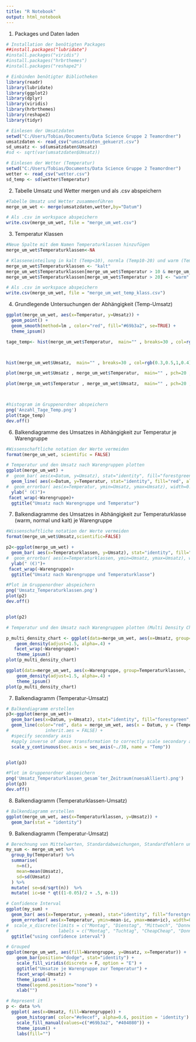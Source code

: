```yaml
---
title: "R Notebook"
output: html_notebook
---
```


1. Packages und Daten laden
```r
# Installation der benötigten Packages
##install.packages("lubridate")
#install.packages("viridis")
#install.packages("hrbrthemes")
#install.packages("reshape2")

# Einbinden benötigter Bibliotheken
library(readr)
library(lubridate)
library(ggplot2)
library(dplyr)
library(viridis)
library(hrbrthemes)
library(reshape2)
library(tidyr)

# Einlesen der Umsatzdaten
setwd("C:/Users/Tobias/Documents/Data Science Gruppe 2 Teamordner")
umsatzdaten <- read_csv("umsatzdaten_gekuerzt.csv")
sd_umsatz <- sd(umsatzdaten$Umsatz)
#sd <- sqrt(var(umsatzdaten$Umsatz))

# Einlesen der Wetter (Temperatur)
setwd("C:/Users/Tobias/Documents/Data Science Gruppe 2 Teamordner")
wetter <- read_csv("wetter.csv")
sd_temp <- sd(wetter$Temperatur)
```

2. Tabelle Umsatz und Wetter mergen und als .csv abspeichern
```r
#Tabelle Umsatz und Wetter zusammenführen
merge_um_wet <- merge(umsatzdaten,wetter,by="Datum")

# Als .csv im workspace abspeichern
write.csv(merge_um_wet, file = "merge_um_wet.csv")
```

3. Temperatur Klassen
```r
#Neue Spalte mit dem Namen Temperaturklassen hinzufügen
merge_um_wet$Temperaturklassen<-NA

# Klasseneinteilung in kalt (Temp<10), normla (Temp10-20) und warm (Temp>20)
merge_um_wet$Temperaturklassen <- "kalt"
merge_um_wet$Temperaturklassen[merge_um_wet$Temperatur > 10 & merge_um_wet$Temperatur < 20] <- "normal"
merge_um_wet$Temperaturklassen[merge_um_wet$Temperatur > 20] <- "warm"

# Als .csv im workspace abspeichern
write.csv(merge_um_wet, file = "merge_um_wet_temp_klass.csv")
```

4. Grundlegende Untersuchungen der Abhängigkeit (Temp-Umsatz)
```r
ggplot(merge_um_wet, aes(x=Temperatur, y=Umsatz)) +
  geom_point() +
  geom_smooth(method=lm , color="red", fill="#69b3a2", se=TRUE) +
  theme_ipsum()

tage_temp<- hist(merge_um_wet$Temperatur,  main="" , breaks=30 , col=rgb(0.3,0.5,1,0.4) , xlab="Temperatur" , ylab="Anzahl der Tage")



hist(merge_um_wet$Umsatz,  main="" , breaks=30 , col=rgb(0.3,0.5,1,0.4) , xlab="Umsatz" , ylab="Anzahl der Tage")

plot(merge_um_wet$Umsatz , merge_um_wet$Temperatur,  main="" , pch=20 , cex=0.4 , col=rgb(0.3,0.5,1,0.4)  , xlab="Umsatz" , ylab="Temperatur" )

plot(merge_um_wet$Temperatur , merge_um_wet$Umsatz,  main="" , pch=20 , cex=0.4 , col=rgb(0.3,0.5,1,0.4)  , xlab="Temperatur" , ylab="Umsatz" )



#histogram im Gruppenordner abspeichern
png('Anzahl_Tage_Temp.png')
plot(tage_temp)
dev.off()
```

6. Balkendiagramme des Umsatzes in Abhängigkeit zur Temperatur je Warengruppe
```r
#Wissenschaftliche notation der Werte vermeiden
format(merge_um_wet, scientific = FALSE)

# Temperatur und den Umsatz nach Warengruppen plotten
ggplot(merge_um_wet) +
#  geom_bar( aes(x=Datum, y=Umsatz), stat="identity", fill="forestgreen", alpha=1) +
  geom_line( aes(x=Datum, y=Temperatur, stat="identity", fill="red", alpha=0.2)) +
#  geom_errorbar( aes(x=Temperatur, ymin=Umsatz, ymax=Umsatz), width=0.4, colour="orange", alpha=0.9, size=1.5) +
  ylab(" (€)")+
 facet_wrap(~Warengruppe)+
  ggtitle("Umsatz nach Warengruppe und Temperatur")

```

7. Balkendiagramme des Umsatzes in Abhängigkeit zur Temperaturklasse (warm, normal und kalt) je Warengruppe
```r
#Wissenschaftliche notation der Werte vermeiden
format(merge_um_wet$Umsatz,scientific=FALSE)

p2<-ggplot(merge_um_wet) +
  geom_bar( aes(x=Temperaturklassen, y=Umsatz), stat="identity", fill="forestgreen", alpha=0.5) +
#  geom_errorbar( aes(x=Temperaturklassen, ymin=Umsatz, ymax=Umsatz), width=0.4, colour="orange", alpha=0.9, size=1.5) +
  ylab(" (€)")+
 facet_wrap(~Warengruppe)+
  ggtitle("Umsatz nach Warengruppe und Temperaturklasse")

#Plot im Gruppenordner abspeichern
png('Umsatz_Temperaturklassen.png')
plot(p2)
dev.off()


plot(p2)

# Temperatur und den Umsatz nach Warengruppen plotten (Multi Density Chart)

p_multi_density_chart <- ggplot(data=merge_um_wet, aes(x=Umsatz, group=Temperaturklassen, fill=Temperaturklassen)) +
    geom_density(adjust=1.5, alpha=.4) +
   facet_wrap(~Warengruppe)+
    theme_ipsum()
plot(p_multi_density_chart)

ggplot(data=merge_um_wet, aes(x=Warengruppe, group=Temperaturklassen, fill=Temperaturklassen)) +
    geom_density(adjust=1.5, alpha=.4) +
    theme_ipsum()
plot(p_multi_density_chart)
```




7. Balkendiagramm (Temperatur-Umsatz)
```r
# Balkendiagramm erstellen
p3<-ggplot(merge_um_wet)+
  geom_bar(aes(x=Datum, y=Umsatz), stat="identity", fill="forestgreen", alpha=0.5)+
  geom_line(color="red", data = merge_um_wet, aes(x = Datum, y = (Temperatur)*38, group = 1))+
#              inherit.aes = FALSE) +
  #specify secondary axis
  #apply inverse of above transformation to correctly scale secondary axis (/10000000)
  scale_y_continuous(sec.axis = sec_axis(~./38, name = "Temp"))


plot(p3)

#Plot im Gruppenordner abspeichern
png('Umsatz_Temperaturklassen_gesam´ter_Zeitraum(nuesaklliert).png')
plot(p3)
dev.off()
```


8. Balkendiagramm (Temperaturklassen-Umsatz)
```r
# Balkendiagramm erstellen
ggplot(merge_um_wet, aes(x=Temperaturklassen, y=Umsatz)) +
  geom_bar(stat = "identity")
```

9. Balkendiagramm (Temperatur-Umsatz)
```r
# Berechnung von Mittelwerten, Standardabweichungen, Standardfehlern und Konfidenzintervallen
my_sum <- merge_um_wet %>%
  group_by(Temperatur) %>%
  summarise(
    n=n(),
    mean=mean(Umsatz),
    sd=sd(Umsatz)
  ) %>%
  mutate( se=sd/sqrt(n))  %>%
  mutate( ic=se * qt((1-0.05)/2 + .5, n-1))

# Confidence Interval
ggplot(my_sum) +
  geom_bar( aes(x=Temperatur, y=mean), stat="identity", fill="forestgreen", alpha=0.9) +
  geom_errorbar( aes(x=Temperatur, ymin=mean-ic, ymax=mean+ic), width=0.4, colour="orange", alpha=0.9, size=0.1) +
#  scale_x_discrete(limits = c("Montag", "Dienstag", "Mittwoch", "Donnerstag", "Freitag", "Samstag", "Sonntag"),
#                   labels = c("Montag", "Tuchtag", "CheapCheap", "Donnerstag", "Freitag", "Samstag", "Sonntag")) +
  ggtitle("using confidence interval")


```


```r
# Grouped
ggplot(merge_um_wet, aes(fill=Warengruppe, y=Umsatz, x=Temperatur)) + 
    geom_bar(position="dodge", stat="identity") +
    scale_fill_viridis(discrete = F, option = "E") +
    ggtitle("Umsatze je Warengruppe zur Temperatur") +
    facet_wrap(~Umsatz) +
    theme_ipsum() +
    theme(legend.position="none") +
    xlab("")

# Represent it
p <- data %>%
  ggplot( aes(x=Umsatz, fill=Warengruppe)) +
    geom_histogram( color="#e9ecef", alpha=0.6, position = 'identity') +
    scale_fill_manual(values=c("#69b3a2", "#404080")) +
    theme_ipsum() +
    labs(fill="")
```
